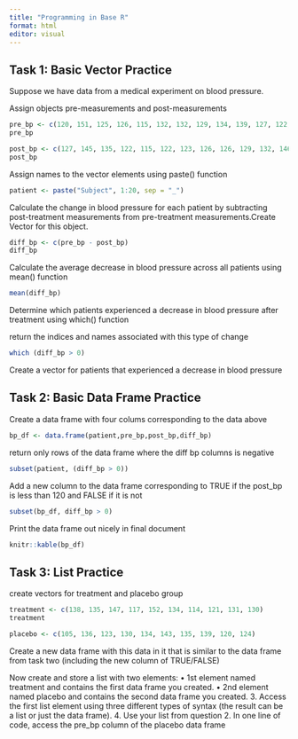 ```yaml
---
title: "Programming in Base R"
format: html
editor: visual
---
```


## Task 1: Basic Vector Practice 

Suppose we have data from a medical experiment on blood pressure. 


Assign objects pre-measurements and post-measurements 
```r
pre_bp <- c(120, 151, 125, 126, 115, 132, 132, 129, 134, 139, 127, 122, 127, 135, 133, 128, 147, 138, 140, 132)
pre_bp

post_bp <- c(127, 145, 135, 122, 115, 122, 123, 126, 126, 129, 132, 146, 120, 114, 121, 120, 128, 120, 133, 115)
post_bp
```

Assign names to the vector elements using paste() function
```r
patient <- paste("Subject", 1:20, sep = "_")
```

Calculate the change in blood pressure for each patient by subtracting post-treatment measurements from pre-treatment measurements.Create Vector for this object.
```r
diff_bp <- c(pre_bp - post_bp)
diff_bp
```
Calculate the average decrease in blood pressure across all patients using mean() function 
```r
mean(diff_bp)
```

Determine which patients experienced a decrease in blood pressure after treatment using which() function 

return the indices and names associated with this type of change
```r
which (diff_bp > 0)
```

Create a vector for patients that experienced a decrease in blood pressure



## Task 2: Basic Data Frame Practice 

Create a data frame with four colums corresponding to the data above
```r
bp_df <- data.frame(patient,pre_bp,post_bp,diff_bp)
```

return only rows of the data frame where the diff bp columns is negative
```r
subset(patient, (diff_bp > 0))
```

Add a new column to the data frame corresponding to TRUE if the post_bp is less than 120 and FALSE if it is not
```r
subset(bp_df, diff_bp > 0)
```

Print the data frame out nicely in final document 
```r
knitr::kable(bp_df)
```

## Task 3: List Practice 

create vectors for treatment and placebo group
```r
treatment <- c(138, 135, 147, 117, 152, 134, 114, 121, 131, 130)
treatment

placebo <- c(105, 136, 123, 130, 134, 143, 135, 139, 120, 124)
```

Create a new data frame with this data in it that is similar to the data frame from task two (including the new column of TRUE/FALSE)

 Now create and store a list with two elements:
 • 1st element named treatment and contains the first data frame you created.
 • 2nd element named placebo and contains the second data frame you created.
 3. Access the first list element using three different types of syntax (the result can be a list or just the
 data frame).
 4. Use your list from question 2. In one line of code, access the pre_bp column of the placebo data
 frame